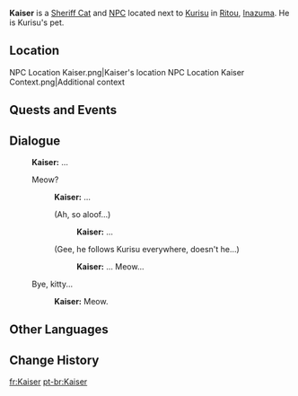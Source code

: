 {{Character Infobox
|type             = Open-World NPC
|group            = Cat NPCs
|image            = NPC Kaiser.png
|region           = Inazuma
|location         = Inazuma
}}
'''Kaiser''' is a [[Sheriff Cat]] and [[NPC]] located next to [[Kurisu]] in [[Ritou]], [[Inazuma]]. He is Kurisu's pet.

==Location==
<gallery>
NPC Location Kaiser.png|Kaiser's location
NPC Location Kaiser Context.png|Additional context
</gallery>

==Quests and Events==
{{Quests and Events}}

==Dialogue==
{{Dialogue Start}}
:'''Kaiser:''' ...
:{{DIcon}} Meow?
::'''Kaiser:''' ...
::{{DIcon}} (Ah, so aloof...)
:::'''Kaiser:''' ...
::{{DIcon}} (Gee, he follows Kurisu everywhere, doesn't he...)
:::'''Kaiser:''' ...&nbsp;Meow...
:{{DIcon}} Bye, kitty...
::'''Kaiser:''' Meow.
{{Dialogue End}}

==Other Languages==
{{Other Languages
|default_hidden = 1
|en      = Kaiser
|zhs     = 凯撒
|zhs_rm  = Kǎisǎ
|zht     = 凱撒
|zht_rm  = Kǎisǎ
|ja      = カイザー
|ja_rm   = Kaizaa
|ko      = 카이저
|es      = Kaiser
|fr      = Kaiser
|ru      = Кайзер
|th      = Kaiser
|vi      = Kaiser
|de      = Kaiser
|id      = Kaiser
|pt      = Kaiser
|tr      = Kaiser
|it      = Kaiser
}}

==Change History==
{{Change History|2.0}}
<!--
==References==
{{Reflist}}-->

[[fr:Kaiser]]
[[pt-br:Kaiser]]